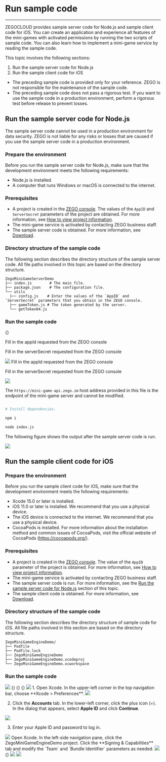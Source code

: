 # Run sample code

- - -

ZEGOCLOUD provides sample server code for Node.js and sample client code for iOS. You can create an application and experience all features of the mini-games with activated permissions by running the two scripts of sample code. You can also learn how to implement a mini-game service by reading the sample code.

This topic involves the following sections:

1. Run the sample server code for Node.js
2. Run the sample client code for iOS

<Warning title="Warning">

- The preceding sample code is provided only for your reference. ZEGO is not responsible for the maintenance of the sample code.
- The preceding sample code does not pass a rigorous test. If you want to use the sample code in a production environment, perform a rigorous test before release to prevent losses.

</Warning>


## Run the sample server code for Node.js

<Warning title="Warning">

The sample server code cannot be used in a production environment for data security. ZEGO is not liable for any risks or losses that are caused if you use the sample server code in a production environment.

</Warning>

### Prepare the environment

Before you run the sample server code for Node.js, make sure that the development environment meets the following requirements:

- Node.js is installed.
- A computer that runs Windows or macOS is connected to the internet.

### Prerequisites

- A project is created in the [ZEGO console](https://console.zegocloud.com). The values of the `AppID` and `ServerSecret` parameters of the project are obtained. For more information, see [How to view project information](https://www.zegocloud.com/docs/admin-console/view-project-information).
- The mini-game service is activated by contacting ZEGO business staff.
- The sample server code is obtained. For more information, see [Download](../Download.mdx).

### Directory structure of the sample code

The following section describes the directory structure of the sample server code. All file paths involved in this topic are based on the directory structure.

```tree
ZegoMiniGameServerDemo
├── index.js        # The main file.
├── package.json    # The configuration file.
└── utils
  ├── config.js    # Enter the values of the `AppID` and `ServerSecret` parameters that you obtain in the ZEGO console.
  ├── gameToken.js # The token generated by the server. 
  └── getToken04.js 
```

### Run the sample code

<Steps>
<Step title="Decompress the `ZegoMiniGameServerDemo.zip` package of the sample server code to obtain the `ZegoMiniGameServerDemo` folder.">
{}
</Step>
<Step title="Modify the `ZegoMiniGameServerDemo/utils/config.js` file by specifying the `appID` parameter in the red-framed part as shown in the following figure.">

Fill in the appId requested from the ZEGO console

Fill in the serverSecret  requested from the ZEGO console

<Frame width="512" height="auto" caption="">
<img src="https://storage.zego.im/sdk-doc/Pics/zegocloud/mini_game/new1ServerSecret.jpeg" />
</Frame>

</Step>

<Step title="In the `ZegoMiniGameServerDemo/utils/config.js` file, specify the `serverSecret` parameter.">
Fill in the appId requested from the ZEGO console

Fill in the serverSecret  requested from the ZEGO console
<Frame width="512" height="auto" caption="">
<img src="https://storage.zego.im/sdk-doc/Pics/zegocloud/mini_game/new2ServerSecret.jpeg" />
</Frame>

<Warning title="Warning">

The `https://mini-game-api.zego.im` host address provided in this file is the endpoint of the mini-game server and cannot be modified.

</Warning>
</Step>
<Step title="Go to the `ZegoMiniGameServerDemo` folder and run the following code on the terminal to start the mini-game server.">

```bash

# Install dependencies.

npm i  

node index.js
```

</Step>

<Step title="Obtain the server address, which can be used as the backend address in the sample client code">

The following figure shows the output after the sample server code is run.

<Frame width="512" height="auto" caption=""><img src="https://storage.zego.im/sdk-doc/Pics/MiniGames/server_sourcecodes_address.jpeg" /></Frame>

</Step>
</Steps>


## Run the sample client code for iOS

### Prepare the environment

Before you run the sample client code for iOS, make sure that the development environment meets the following requirements:

- Xcode 15.0 or later is installed.
- iOS 11.0 or later is installed. We recommend that you use a physical device.
- The iOS device is connected to the internet. We recommend that you use a physical device.
- CocoaPods is installed. For more information about the installation method and common issues of CocoaPods, visit the official website of CocoaPods (https://cocoapods.org/).

### Prerequisites

- A project is created in the [ZEGO console](https://console.zegocloud.com). The value of the `AppID` parameter of the project is obtained. For more information, see [How to view project information](https://www.zegocloud.com/docs/admin-console/view-project-information).
- The mini-game service is activated by contacting ZEGO business staff.
- The sample server code is run. For more information, see the [Run the sample server code for Node.js](#run-the-sample-server-code-for-nodejs) section of this topic.
- The sample client code is obtained. For more information, see [Download](../Download.mdx).



### Directory structure of the sample code

The following section describes the directory structure of sample code for iOS. All file paths involved in this section are based on the directory structure.

```tree
ZegoMiniGameEngineDemo/
├── Podfile
├── Podfile.lock
├── ZegoMiniGameEngineDemo
├── ZegoMiniGameEngineDemo.xcodeproj
└── ZegoMiniGameEngineDemo.xcworkspace
```

### Run the sample code

<Steps>
<Step title="Open the App Store and search Xcode. Then, download and install Xcode.">

<Frame width="512" height="auto" caption=""><img src="https://storage.zego.im/sdk-doc/Pics/iOS/ZegoExpressEngine/Common/appstore-xcode.png" /></Frame>

</Step>

<Step title="Decompress the iOS client example source code package to get the folder 'ZegoMiniGameEngineDemoSrc-iOS, and navigate to the folder using the terminal.">
{}
</Step>

<Step title="Execute the `pod repo update` command to update the local index and ensure the latest version of the SDK can be installed.">
{}
</Step>

<Step title="Execute the `pod install` command to install the SDK.">
{}
</Step>

<Step title="Open Xcode, select the menu at the top left 'File > Open...', and find and open the 'ZegoMiniGameEngineDemo.xcworkspace' file in the extracted example source code folder.">
<Frame width="512" height="auto" caption=""><img src="https://storage.zego.im/sdk-doc/Pics/iOS/ZegoExpressEngine/Common/xcode-open-file.png" /></Frame>
</Step>

<Step title="Log in as a developer.">
  1. Open Xcode. In the upper-left corner in the top navigation bar, choose **Xcode > Preferences**.
  
  <Frame width="512" height="auto" caption=""><img src="https://storage.zego.im/sdk-doc/Pics/MiniGames/xcode_preferences.png" /></Frame>
  
  2. Click the **Accounts** tab. In the lower-left corner, click the plus icon (+). In the dialog that appears, select **Apple ID** and click **Continue**.

  <Frame width="512" height="auto" caption=""><img src="https://storage.zego.im/sdk-doc/Pics/iOS/ZegoExpressEngine/Common/xcode-account.png" /></Frame>
  
  3. Enter your Apple ID and password to log in.

  <Frame width="512" height="auto" caption=""><img src="https://storage.zego.im/sdk-doc/Pics/iOS/ZegoExpressEngine/Common/xcode-login-apple-id.png" /></Frame>

</Step>

<Step title="Modify the bundle identifier and the developer certificate.">
Open Xcode. In the left-side navigation pane, click the ZegoMiniGameEngineDemo project. Click the **Signing & Capabilities** tab and modify the `Team` and `Bundle Identifier` parameters as needed.

<Frame width="512" height="auto" caption=""><img src="https://storage.zego.im/sdk-doc/Pics/MiniGames/Team_and_BundleID.jpeg" /></Frame>

</Step>

<Step title="Modify the file '/ZegoMiniGameEngineDemo/KeyCenter.m', fill in the `appID` necessary for SDK initialization, and update the `hostUrl` address to the one obtained after successfully running the sample server code (as described in the [Prerequisites](#16586#2_2) section of this document).">
{}
</Step>

<Step title="Connect the iOS device to your computer and click 'Any iOS Device' in the upper part of Xcode. In the dialog that appears, select the iOS device or the emulator.">
<Frame width="512" height="auto" caption=""><img src="https://storage.zego.im/sdk-doc/Pics/MiniGames/device_selection.jpeg" /></Frame>

</Step>

<Step title="In the upper-left corner of Xcode, click 'Build' to compile and run the sample code. Then, you can experience the mini-game.">
<Frame width="512" height="auto" caption=""><img src="https://storage.zego.im/sdk-doc/Pics/MiniGames/run.jpeg" /></Frame>
</Step>
</Steps>
